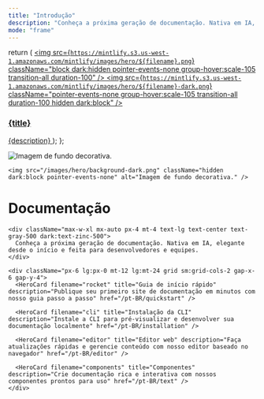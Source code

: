```yaml
---
title: "Introdução"
description: "Conheça a próxima geração de documentação. Nativa em IA, elegante desde o primeiro uso e feita para desenvolvedores."
mode: "frame"
---
```


  return (
    <a className="group cursor-pointer pb-8" href={href}>
      <img
        src={`https://mintlify.s3.us-west-1.amazonaws.com/mintlify/images/hero/${filename}.png`}
        className="block dark:hidden pointer-events-none group-hover:scale-105 transition-all duration-100"
      />
      <img
        src={`https://mintlify.s3.us-west-1.amazonaws.com/mintlify/images/hero/${filename}-dark.png`}
        className="pointer-events-none group-hover:scale-105 transition-all duration-100 hidden dark:block"
      />
      <h3 className="mt-5 text-gray-900 dark:text-zinc-50 font-medium">
        {title}
      </h3>
      <span className="mt-1.5">{description}</span>
    </a>
  );
};

<div className="relative">
  <div className="absolute top-0 left-0 right-0">
    <img src="/images/hero/background-light.png" className="block dark:hidden pointer-events-none" alt="Imagem de fundo decorativa." />

    <img src="/images/hero/background-dark.png" className="hidden dark:block pointer-events-none" alt="Imagem de fundo decorativa." />
  </div>

  <div className="relative z-10 px-4 py-16 lg:py-48 lg:pb-24 max-w-3xl mx-auto">
    <h1 className="block text-4xl font-medium text-center text-gray-900 dark:text-zinc-50 tracking-tight">
      Documentação
    </h1>

    <div className="max-w-xl mx-auto px-4 mt-4 text-lg text-center text-gray-500 dark:text-zinc-500">
      Conheça a próxima geração de documentação. Nativa em IA, elegante desde o início e feita para desenvolvedores e equipes.
    </div>

    <div className="px-6 lg:px-0 mt-12 lg:mt-24 grid sm:grid-cols-2 gap-x-6 gap-y-4">
      <HeroCard filename="rocket" title="Guia de início rápido" description="Publique seu primeiro site de documentação em minutos com nosso guia passo a passo" href="/pt-BR/quickstart" />

      <HeroCard filename="cli" title="Instalação da CLI" description="Instale a CLI para pré-visualizar e desenvolver sua documentação localmente" href="/pt-BR/installation" />

      <HeroCard filename="editor" title="Editor web" description="Faça atualizações rápidas e gerencie conteúdo com nosso editor baseado no navegador" href="/pt-BR/editor" />

      <HeroCard filename="components" title="Componentes" description="Crie documentação rica e interativa com nossos componentes prontos para uso" href="/pt-BR/text" />
    </div>
  </div>
</div>
